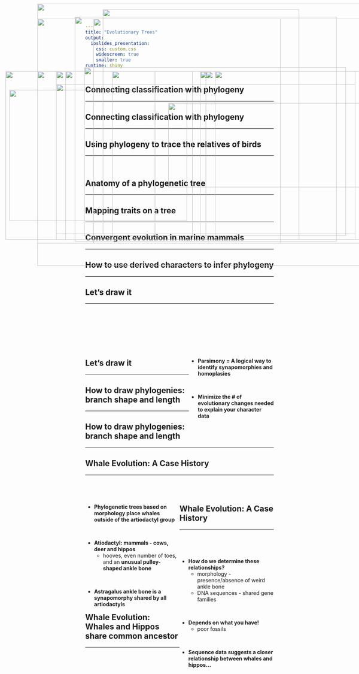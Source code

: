 ```yaml
---
title: "Evolutionary Trees"
output: 
  ioslides_presentation:
    css: custom.css
    widescreen: true
    smaller: true
runtime: shiny
---
```


## Connecting classification with phylogeny
<hr>

<IMG STYLE="position:absolute; TOP:190px; LEFT:15px; WIDTH:500px; HEIGHT:450px" SRC="images/class.jpg">


## Connecting classification with phylogeny
<hr>

<IMG STYLE="position:absolute; TOP:190px; LEFT:15px; WIDTH:500px; HEIGHT:450px" SRC="images/class.jpg">

<IMG STYLE="position:absolute; TOP:190px; LEFT:535px; WIDTH:500px; HEIGHT:450px" SRC="images/phylo.jpg">

## Using phylogeny to trace the relatives of birds
<hr>
<br/>

<IMG STYLE="position:absolute; TOP:190px; LEFT:175px; WIDTH:800px; HEIGHT:450px" SRC="images/birdsrelate.jpg">

##

<IMG STYLE="position:absolute; TOP:25px; LEFT:275px; WIDTH:525px; HEIGHT:600px" SRC="images/bird_evo.jpg">

## Anatomy of a phylogenetic tree
<hr>

<IMG STYLE="position:absolute; TOP:190px; LEFT:100px; WIDTH:900px; HEIGHT:450px" SRC="images/tree.jpg">

## 

<IMG STYLE="position:absolute; TOP:50px; LEFT:100px; WIDTH:900px; HEIGHT:600px" SRC="images/polytomy.gif">

## Mapping traits on a tree
<hr>

<IMG STYLE="position:absolute; TOP:190px; LEFT:150px; WIDTH:800px; HEIGHT:450px" SRC="images/clade.jpg">

## 

<IMG STYLE="position:absolute; TOP:45px; LEFT:200px; WIDTH:700px; HEIGHT:600px" SRC="images/parapoly.jpg">

## Convergent evolution in marine mammals
<hr>

<IMG STYLE="position:absolute; TOP:190px; LEFT:300px; WIDTH:500px; HEIGHT:450px" SRC="images/convergent.jpg">

## How to use derived characters to infer phylogeny
<hr>

<IMG STYLE="position:absolute; TOP:190px; LEFT:15px; WIDTH:500px; HEIGHT:450px" SRC="images/chractertable.jpg">

## Let's draw it
<hr>
<br/>
<br/>
<br/>
<br/>
<br/>
<br/>

<IMG STYLE="position:absolute; TOP:190px; LEFT:15px; WIDTH:500px; HEIGHT:450px" SRC="images/chractertable.jpg">

<div style="float: right; width: 45%;">

* **Parsimony = A logical way to identify synapomorphies and homoplasies**

<br/>

* **Minimize the # of evolutionary changes needed to explain your character data** 

</div>

## Let's draw it
<hr>

<IMG STYLE="position:absolute; TOP:190px; LEFT:15px; WIDTH:500px; HEIGHT:450px" SRC="images/chractertable.jpg">

<IMG STYLE="position:absolute; TOP:190px; LEFT:550px; WIDTH:500px; HEIGHT:450px" SRC="images/draw.jpg">

## How to draw phylogenies: branch shape and length
<hr>

<IMG STYLE="position:absolute; TOP:180px; LEFT:225px; WIDTH:700px; HEIGHT:450px" SRC="images/shape.jpg">

## How to draw phylogenies: branch shape and length
<hr>

<IMG STYLE="position:absolute; TOP:225px; LEFT:150px; WIDTH:800px; HEIGHT:400px" SRC="images/shape2.png">

## Whale Evolution: A Case History
<hr>
<br/>
<br/>

<div style="float: left; width: 50%;">

* **Phylogenetic trees based on morphology place whales outside of the artiodactyl group**

<br/>

* **Atiodactyl: mammals - cows, deer and hippos** 
    + hooves, even number of toes, and an **unusual pulley-shaped ankle bone**

<br/>

* **Astragalus ankle bone is a synapomorphy shared by all artiodactyls**

</div>

<IMG STYLE="position:absolute; TOP:190px; LEFT:575px; WIDTH:400px; HEIGHT:450px" SRC="images/whale1.jpg">


## Whale Evolution: A Case History
<hr>
<br/>
<br/>

<div style="float: right ; width: 50%;">

* **How do we determine these relationships?**
    + morphology - presence/absence of weird ankle bone
    + DNA sequences - shared gene families

<br/>

* **Depends on what you have!**
    + poor fossils 

<br/>

* **Sequence data suggests a closer relationship between whales and hippos...**

</div>

<IMG STYLE="position:absolute; TOP:240px; LEFT:25px; WIDTH:475px; HEIGHT:350px" SRC="images/ankle.jpg">

## Whale Evolution: Whales and Hippos share common ancestor
<hr>

<IMG STYLE="position:absolute; TOP:190px; LEFT:15px; WIDTH:400px; HEIGHT:450px" SRC="images/whale2.jpg">

<IMG STYLE="position:absolute; TOP:275px; LEFT:450px; WIDTH:625px; HEIGHT:225px" SRC="images/whale3.jpg">

## 

<IMG STYLE="position:absolute; TOP:50px; LEFT:250px; WIDTH:500px; HEIGHT:600px" SRC="images/treeoflife.jpg">

## 

<IMG STYLE="position:absolute; TOP:10px; LEFT:100px; WIDTH:900px; HEIGHT:700px" SRC="images/treeoflife3.jpg">
